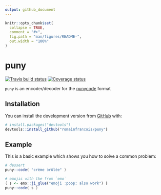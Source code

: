 ```yaml
---
output: github_document
---
```


<!-- README.md is generated from README.Rmd. Please edit that file -->

```r
knitr::opts_chunk$set(
  collapse = TRUE,
  comment = "#>",
  fig.path = "man/figures/README-",
  out.width = "100%"
)
```

# puny

[![Travis build status](https://travis-ci.org/romainfrancois/puny.svg?branch=master)](https://travis-ci.org/romainfrancois/puny)
[![Coverage status](https://codecov.io/gh/romainfrancois/puny/branch/master/graph/badge.svg)](https://codecov.io/github/romainfrancois/puny?branch=master)

`puny` is an encoder/decoder for the
[punycode](https://en.wikipedia.org/wiki/Punycode) format

## Installation

You can install the development version from [GitHub](https://github.com/) with:

``` r
# install.packages("devtools")
devtools::install_github("romainfrancois/puny")
```
## Example

This is a basic example which shows you how to solve a common problem:

```r
# dessert
puny::code( "crème brûlée" )

# emojis with the from `emo` 
( s <- emo::ji_glue("emoji :poop: also work") )
puny::code( s )
```
